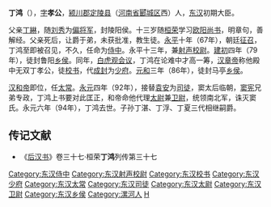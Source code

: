 '''丁鸿'''（{{bd|？||94年||catIdx=D}}），[[表字|字]]'''孝公'''，[[颍川郡|颍川郡]][[定陵县_(西汉)|定陵县]]（[[河南省|河南省]][[郾城区|郾城区]]西）人，[[东汉|东汉]]初期大臣。

父亲[[丁綝|丁綝]]，随[[刘秀|刘秀]]为[[偏将军|偏将军]]，封陵阳侯。十三岁随[[桓荣|桓荣]]学习[[欧阳尚书|欧阳尚书]]，明章句，善解经。父亲死后，让爵于弟，未获批准，教生徒。[[永平_(东汉)|永平]]十年（67年），朝廷[[征召|征召]]，丁鸿至即被召见，不久，任命为[[侍中|侍中]]。永平十三年，兼[[射声校尉|射声校尉]]。[[建初_(东汉)|建初]]四年（79年），徒封鲁阳[[乡侯|乡侯]]。同年，[[白虎观会议|白虎观会议]]，丁鸿在论难中才高一筹，[[汉章帝|汉章帝]]称他殿中无双丁孝公，徒[[校书|校书]]，代[[成封|成封]]为[[少府|少府]]。[[元和_(东汉)|元和]]三年（86年），徒封马亭[[乡侯|乡侯]]。

[[汉和帝|汉和帝]]即位，任[[太常|太常]]。[[永元_(东汉)|永元]]四年（92年），接替[[袁安|袁安]]为[[司徒|司徒]]，窦太后临朝，[[窦宪|窦宪]]兄弟专政，丁鸿上书要对此匡正，和帝命他代理[[太尉|太尉]]兼[[卫尉|卫尉]]，统领南北军，诛灭窦氏。永元六年（94年），丁鸿去世。子孙丁湛、丁浮、丁夏三代相继嗣爵。

==传记文献==
*《[[后汉书|后汉书]]》卷三十七·桓荣'''丁鸿'''列传第三十七

{{东汉大司徒司徒}}
{{东汉大司马太尉}}

{{DEFAULTSORT:D}}
[[Category:东汉侍中|Category:东汉侍中]]
[[Category:东汉射声校尉|Category:东汉射声校尉]]
[[Category:东汉校书|Category:东汉校书]]
[[Category:东汉少府|Category:东汉少府]]
[[Category:东汉太常|Category:东汉太常]]
[[Category:东汉司徒|Category:东汉司徒]]
[[Category:东汉太尉|Category:东汉太尉]]
[[Category:东汉卫尉|Category:东汉卫尉]]
[[Category:东汉乡侯|Category:东汉乡侯]]
[[Category:漯河人|Category:漯河人]]
[[Category:丁姓|H]]